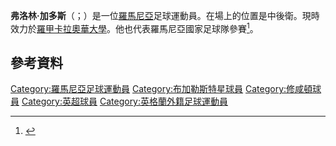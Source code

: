 {{noteTA
|G1=football
|G2=uefa
|G3=EPL
}}
{{Infobox football biography
|           name = 弗洛林·加多斯<br/>Florin Gardoș
|          image = Florin Gardos in 2012.JPG
|     image_size = 160
|        caption = 
|       fullname = Florin Gardoș<ref>{{cite web|title=Premier League Clubs submit Squad Lists |url=http://www.premierleague.com/content/dam/premierleague/site-content/News/publications/squad-lists/Premier-League-squad-lists-September-2014.pdf |publisher=Premier League |accessdate=2015-01-02 |date=2014-09-03 |deadurl=yes |archiveurl=https://web.archive.org/web/20141022192726/http://www.premierleague.com/content/dam/premierleague/site-content/News/publications/squad-lists/Premier-League-squad-lists-September-2014.pdf |archivedate=2014-10-22 }}</ref>
|     birth_date = {{birth date and age|1988|10|29|df=y}}
|    birth_place = [[羅馬尼亞|羅馬尼亞]][[薩圖馬雷|薩圖馬雷]]
|         height = {{height|m=1.93|precision=0}}<ref>{{cite web|url= http://www.premierleague.com/en-gb/players/profile.overview.html/florin-gardos|title= Premier League Player Profile Florin Gardos|author= <!--Staff writer(s); no by-line.-->|date= 2015|website= Premier League|publisher= Barclays Premier League|accessdate= 2015-01-12|archive-date= 2015-04-02|archive-url= https://web.archive.org/web/20150402092947/http://www.premierleague.com/en-gb/players/profile.overview.html/florin-gardos|dead-url= no}}</ref>
|       position = 中後衛
|     currentclub = [[卡拉奥华大学体育会|卡拉奧華大學]]
|     clubnumber = TBA
|    youthyears1 = 1998–2001 |youthclubs1 = Olimpia Satu Mare
|    youthyears2 = 2001–2003 |youthclubs2 = CSȘ Satu Mare
|    youthyears3 = 2003–2004 |youthclubs3 = Florența Odoreu
|    youthyears4 = 2004–2006 |youthclubs4 = Someșul Satu Mare
|         years1 = 2006–2010 |clubs1 = [[基亞日納足球俱樂部|基亞日納]]  |caps1 = 51 | goals1 = 1
|         years2 = 2010–2014 |clubs2 = [[布加勒斯特星足球俱樂部|布加勒斯特星]]    |caps2 = 81 | goals2 = 3
|         years3 = 2014–2018     |clubs3 = [[南安普敦足球俱樂部|南安普敦]]            |caps3 = 11  | goals3 = 0
|         years4 = 2018     |clubs4 = → [[卡拉奥华大学体育会|卡拉奧華大學]]            |caps4 = 3  | goals4 = 0
|         years5 = 2018–     |clubs5 = [[卡拉奥华大学体育会|卡拉奧華大學]]            |caps5 = 0  | goals5 = 0
| nationalyears1 = 2008
| nationalteam1  = 羅馬尼亞U19
| nationalcaps1 = 1
| nationalgoals1 = 0
| nationalyears2 = 2009–2011
| nationalteam2  = [[羅馬尼亞21歲以下國家足球隊|羅馬尼亞U21]]
| nationalcaps2 = 9
| nationalgoals2 = 1
| nationalyears3 = 2011–
| nationalteam3 = [[羅馬尼亞國家足球隊|羅馬尼亞]]
| nationalcaps3 = 13
| nationalgoals3 = 0
| club-update = {{date|2018-07-01}}
| nationalteam-update = {{date|2014-11-18}}
}}
'''弗洛林·加多斯'''（{{lang-ro|Florin Gardoș}}；{{bd|1988年|10月29日}}）是一位[[羅馬尼亞|羅馬尼亞]]足球運動員。在場上的位置是中後衛。現時效力於[[羅甲|羅甲]][[卡拉奥华大学体育会|卡拉奧華大學]]。他也代表羅馬尼亞國家足球隊參賽<ref>{{cite web|url=http://sport.hotnews.ro/stiri-fotbal-8284238-live-romania-ucraina-20-30.htm|title=Romania - Ucraina 2-2, 2-4 (lov. dep.)/ Revansa amanata|publisher=[[Hotnews.ro|Hotnews.ro]]|date=2011-02-08|accessdate=2013-10-03|language=ro|archive-date=2015-06-08|archive-url=https://web.archive.org/web/20150608124853/http://sport.hotnews.ro/stiri-fotbal-8284238-live-romania-ucraina-20-30.htm|dead-url=no}}</ref>。

== 參考資料 ==
{{Reflist}}

{{DEFAULTSORT:Gardos, Florin}}
[[Category:羅馬尼亞足球運動員|Category:羅馬尼亞足球運動員]]
[[Category:布加勒斯特星球員|Category:布加勒斯特星球員]]
[[Category:修咸頓球員|Category:修咸頓球員]]
[[Category:英超球員|Category:英超球員]]
[[Category:英格蘭外籍足球運動員|Category:英格蘭外籍足球運動員]]